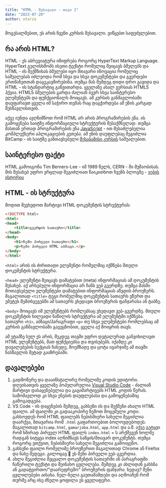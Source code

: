 ```yaml
---
title: "HTML - შესავალი - თავი 1"
date: "2023-07-20"
author: otarza
---
```


მოგესალმებით, ეს არის ჩვენი კურსის შესავალი. ვიწყებთ საფუძვლებით.

## რა არის HTML?
HTML - ეს აბრევიატურა იშიფრება როგორც HyperText Markup Language. HyperText გულისხმობს ისეთი ტექსტი რომელიც შეიცავს ბმულებს და HTML - ის შექმნისას ბმულები იყო მთავარი ინოვაცია რომელიც საშუალებას იძლეოდა რომ სხვა და სხვა დოკუმენტები და გვერდები ერთმანეთთან დაგეკავშირებინა. თუმცა მას შემდეგ დიდი დრო გავიდა და HTML - ის სტანდარტიც განვითარდა. ყველაზე ახალ ვერსიას HTML5 ჰქვია. HTML5 ბმულების გარდა ძალიან ბევრ სხვა საინტერესო ელემენტებს და ფუნქციონალს მოიცავს. ამ კურსის განმავლობაში დავფარავთ ყველა იმ საჭირო თემას რაც დაგჭირდება ამ ენის კარგად შესწავლისთვის. 

აქვე იუნდა ავღნიშნოთ რომ HTML არ არის პროგრამირების ენა. ის გამოყენება საიტზე ინფორმაციული სტრუქტურის შესაქმნელად. თუმცა მასთან ერთად პროგრამირების ენა [JavaScript](/courses/javascript) - ით შესაძლებელია კომპლექსური აპლიკაციების კეთება. ამ ენის დაუფლებაც შეგიძლია BitCamp - ის საიტზე განთავსებული [შესაბამისი კურსის](/courses/javascript) საშუალებით. 

## საინტერესო ფაქტი
HTML გამოიგონა Tim Berners-Lee - იმ 1989 წელს, CERN - ში მუშაობისას. მის შესახებ უფრო ვრცლად შეგიძლიათ წაიკითხოთ ჩვენს ბლოგზე - [ვების ისტორია](/blog/vebis-istoria)


## HTML - ის სტრუქტურა
მოდით შევხედოთ მარტივი HTML დოკუმენტის სტრუქტურას:
```html
<!DOCTYPE html>
<html>
<head>
    <title>გვერდის სათაური</title>
</head>
<body>
    <h1>ჩემი პირველი სათაური</h1>
    <p>ჩემი პირველი HTML აბზაცი.</p>
</body>
</html>
```

`<html>` არის ის ძირითადი ელემენტი რომელშიც იქმნება მთელი დოკუმენტის სტრუქტურა. 

`<head>` ელემენტი შეიცავს დამატებით (meta) ინფორმაციას ამ დოკუმენტის შესახებ. აქ არსებული ინფორმაცია არ ჩანს ვებ გვერდზე. თუმცა მასში მოთავსებული ელემენტები დამატებით ინფორმაციას აწვდის ბროუზერს. მაგალითად `<title>` ტეგი რომელშიც დოკუმენტის სათაურს ვწერთ და უმეტეს შემთხვევებში ამ სათაურს ვხედავთ ბროუზერის ფანჯარასა ან ტაბზე. 

`<body>` მოიცავს იმ ელემენტებს რომლებსაც ვხედავთ ვებ-გვერდზე. მთელი დოკუმენტის ხილვადი ნაწილის სტრუქტურა ამ ელემენტში იქმნება. სათაური `<h1>`, აბზაცი/პარაგრაფი `<p>` თუ სხვა ელემენტები რომლებსაც ამ კურსის განმავლობაში გავეცნობით, ყველა აქ მოიყრის თავს. 

ამ ეტაპზე სულ ეს არის, შეკდეგ თავში უფრო დეტალურად განვიხილავთ HTML ელემენტებს, მათ ფუნქციებსა და თვისებებს. იქამდე კი დავალებების სექციას ჩახედე, მოემზადე და ცოტა ივარჯიშე ამ თავში ნასწავლის მეტად გააზრებაში. 


## დავალებები
1. გადმოწერე და დააინსტალირე რომელიმე კოდის ედიტორი. დღეისათვის ყველაზე პოპულარულია [Visual Studio Code](https://code.visualstudio.com/) - ძალიან მარტივი დასაყენებელია და გაგიმარტივებს HTML კოდის წერას. სამომავლოდ კი სხვა ენების დაუფლებასა და გამოყენებაშიც გამოგადგება.
1. VS Code - ის დაყენების შემდეგ, გახსენი ის და შექმენი ახალი HTML ფაილი. ამ ფაილში კი გადააკოპირე ზემოთ მოცემული კოდი. გახსოვდეს რომ HTML ფაილებს ნებისმიერი სახელი შეგიძლია დაარქვა, მთავარია რომ `.html` გაფართოებით ბოლოვდებოდეს. მაგალითად `bitcamp.html`, `gamarjoba.html`, `app.html` და ა.შ. აქვე გეტყვი რომ ხშირად პირველ HTML ფაილს `index.html` = ს არქმევენ ხოლმე რადგან სიტყვა index აღნიშნავს საწყის/მთავარ დოკუმენტს. თუმცა როგორც ვთქვით, ნებისმიერი სახელი შეგიძლია გამოიყენო. 
1. გახსენი ფაილი რომელიმე ბროუზერით მაგალითად Chrome ან Firefox და ნახე შედეგი. გილოცავ 🎉 ეს შენი პირველი ვებ-გვერდია. 
1. ახლა შეგიძლია შეცვალო დოკუმენტის სათაურში ან პარაგრაფში ჩაწერილი ტექსტი და შეინახო ცვლილება. შემდეგ კი ახლიდან გახსნა ან გადატვირთო/"დაარეფრეშო" ბროუზერის ფანჯარა. ხედავ? შენი ცვლილებები აისახა. ნელ-ნელა გაუთამამდები და აღმოაჩენ რომ თურმე არც ისე ძნელი ყოფილა ეს ყველაფერი. 
















